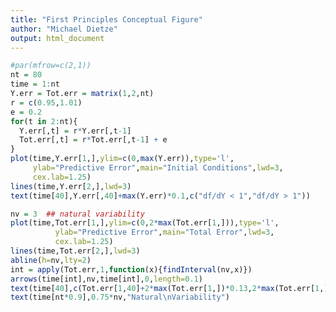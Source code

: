 ```yaml
---
title: "First Principles Conceptual Figure"
author: "Michael Dietze"
output: html_document
---
```


```r
#par(mfrow=c(2,1))
nt = 80
time = 1:nt
Y.err = Tot.err = matrix(1,2,nt)
r = c(0.95,1.01)
e = 0.2
for(t in 2:nt){
  Y.err[,t] = r*Y.err[,t-1]
  Tot.err[,t] = r*Tot.err[,t-1] + e
}
plot(time,Y.err[1,],ylim=c(0,max(Y.err)),type='l',
     ylab="Predictive Error",main="Initial Conditions",lwd=3,
     cex.lab=1.25)
lines(time,Y.err[2,],lwd=3)
text(time[40],Y.err[,40]+max(Y.err)*0.1,c("df/dY < 1","df/dY > 1"))

nv = 3  ## natural variability
plot(time,Tot.err[1,],ylim=c(0,2*max(Tot.err[1,])),type='l',
          ylab="Predictive Error",main="Total Error",lwd=3,
          cex.lab=1.25)
lines(time,Tot.err[2,],lwd=3)
abline(h=nv,lty=2)
int = apply(Tot.err,1,function(x){findInterval(nv,x)})
arrows(time[int],nv,time[int],0,length=0.1)
text(time[40],c(Tot.err[1,40]+2*max(Tot.err[1,])*0.13,2*max(Tot.err[1,])*0.95),c("df/dY < 0","df/dY > 0"))
text(time[nt*0.9],0.75*nv,"Natural\nVariability")

```

